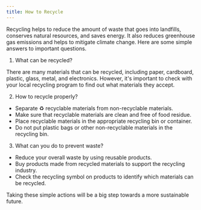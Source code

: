```yaml
---
title: How to Recycle
---
```


Recycling helps to reduce the amount of waste that goes into landfills, conserves natural resources, and saves energy. It also reduces greenhouse gas emissions and helps to mitigate climate change. Here are some simple answers to important questions.

1. What can be recycled?

There are many materials that can be recycled, including paper, cardboard, plastic, glass, metal, and electronics. However, it's important to check with your local recycling program to find out what materials they accept.

2. How to recycle properly?

- Separate ♻️ recyclable materials from non-recyclable materials.
- Make sure that recyclable materials are clean and free of food residue.
- Place recyclable materials in the appropriate recycling bin or container.
- Do not put plastic bags or other non-recyclable materials in the recycling bin.

3. What can you do to prevent waste?

- Reduce your overall waste by using reusable products.
- Buy products made from recycled materials to support the recycling industry.
- Check the recycling symbol on products to identify which materials can be recycled.

Taking these simple actions will be a big step towards a more sustainable future.
